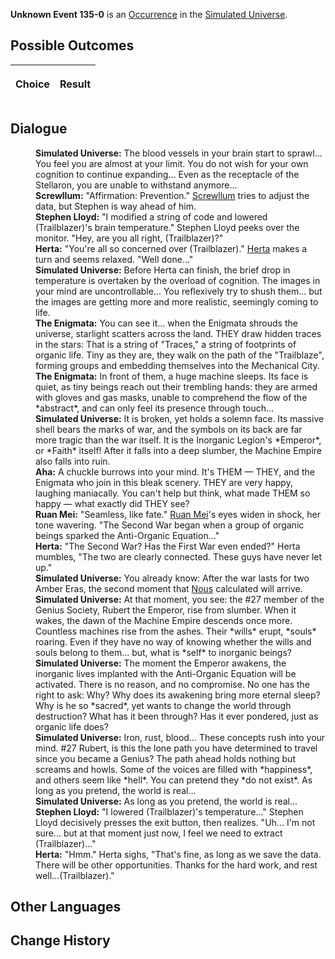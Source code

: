 {{Simulated Universe Event Infobox
|title         = Unknown Event 135-0
|image         = undefined.png
|type          =
|domains_su    = 
|domains_ext   = 
|domains_swarm = 
|domains_gng   = 
|requirements  =
|prev          = 
|next          = 
|indexRewards  =
|characters    = Herta;Ruan Mei;Nous;Screwllum
}}
'''Unknown Event 135-0''' is an [[Simulated Universe/Occurrence|Occurrence]] in the [[Simulated Universe]].

==Possible Outcomes==
{| class="article-table"
!Choice
!Result

|}

<!--
==Gameplay Notes==

-->
==Dialogue==
{{Dialogue Start}}
:'''Simulated Universe:''' The blood vessels in your brain start to sprawl... You feel you are almost at your limit. You do not wish for your own cognition to continue expanding... Even as the receptacle of the Stellaron, you are unable to withstand anymore...
:'''Screwllum:''' "Affirmation: Prevention." [[Screwllum]] tries to adjust the data, but Stephen is way ahead of him.
:'''Stephen Lloyd:''' "I modified a string of code and lowered (Trailblazer)'s brain temperature." Stephen Lloyd peeks over the monitor. "Hey, are you all right, (Trailblazer)?"
:'''Herta:''' "You're all so concerned over (Trailblazer)." [[Herta]] makes a turn and seems relaxed. "Well done..."
:'''Simulated Universe:''' Before Herta can finish, the brief drop in temperature is overtaken by the overload of cognition. The images in your mind are uncontrollable... You reflexively try to shush them... but the images are getting more and more realistic, seemingly coming to life.
:'''The Enigmata:''' You can see it... when the Enigmata shrouds the universe, starlight scatters across the land. THEY draw hidden traces in the stars: That is a string of "Traces," a string of footprints of organic life. Tiny as they are, they walk on the path of the "Trailblaze", forming groups and embedding themselves into the Mechanical City.
:'''The Enigmata:''' In front of them, a huge machine sleeps. Its face is quiet, as tiny beings reach out their trembling hands: they are armed with gloves and gas masks, unable to comprehend the flow of the *abstract*, and can only feel its presence through touch...
:'''Simulated Universe:''' It is broken, yet holds a solemn face. Its massive shell bears the marks of war, and the symbols on its back are far more tragic than the war itself. It is the Inorganic Legion's *Emperor*, or *Faith* itself! After it falls into a deep slumber, the Machine Empire also falls into ruin.
:'''Aha:''' A chuckle burrows into your mind. It's THEM &mdash; THEY, and the Enigmata who join in this bleak scenery. THEY are very happy, laughing maniacally. You can't help but think, what made THEM so happy &mdash; what exactly did THEY see?
:'''Ruan Mei:''' "Seamless, like fate." [[Ruan Mei]]'s eyes widen in shock, her tone wavering. "The Second War began when a group of organic beings sparked the Anti-Organic Equation..."
:'''Herta:''' "The Second War? Has the First War even ended?" Herta mumbles, "The two are clearly connected. These guys have never let up."
:'''Simulated Universe:''' You already know: After the war lasts for two Amber Eras, the second moment that [[Nous]] calculated will arrive.
:'''Simulated Universe:''' At that moment, you see: the #27 member of the Genius Society, Rubert the Emperor, rise from slumber. When it wakes, the dawn of the Machine Empire descends once more. Countless machines rise from the ashes. Their *wills* erupt, *souls* roaring. Even if they have no way of knowing whether the wills and souls belong to them... but, what is *self* to inorganic beings?
:'''Simulated Universe:''' The moment the Emperor awakens, the inorganic lives implanted with the Anti-Organic Equation will be activated. There is no reason, and no compromise. No one has the right to ask: Why? Why does its awakening bring more eternal sleep? Why is he so *sacred*, yet wants to change the world through destruction? What has it been through? Has it ever pondered, just as organic life does?
:'''Simulated Universe:''' Iron, rust, blood... These concepts rush into your mind. #27 Rubert, is this the lone path you have determined to travel since you became a Genius? The path ahead holds nothing but screams and howls. Some of the voices are filled with *happiness*, and others seem like *hell*. You can pretend they *do not exist*. As long as you pretend, the world is real...
:'''Simulated Universe:''' As long as you pretend, the world is real...
:'''Stephen Lloyd:''' "I lowered (Trailblazer)'s temperature..." Stephen Lloyd decisively presses the exit button, then realizes. "Uh... I'm not sure... but at that moment just now, I feel we need to extract (Trailblazer)..."
:'''Herta:''' "Hmm." Herta sighs, "That's fine, as long as we save the data. There will be other opportunities. Thanks for the hard work, and rest well...(Trailblazer)."
{{Dialogue End}}

==Other Languages==
{{Other Languages
|en   = 
|zhs  = 
|zht  = 
|ja   = 
|ko   = 
|es   = 
|fr   = 
|ru   = 
|th   = 
|vi   = 
|de   = 
|id   = 
|pt   = 
}}

==Change History==
{{Change History|<!--unknown-->}}
